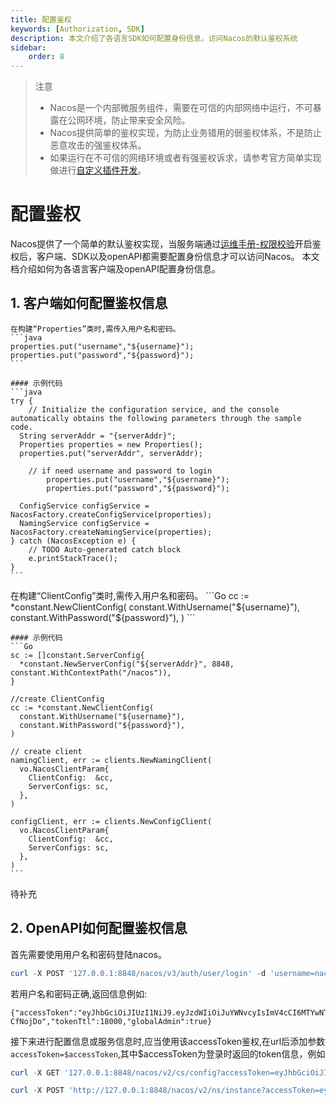 ```yaml
---
title: 配置鉴权
keywords: [Authorization, SDK]
description: 本文介绍了各语言SDK如何配置身份信息，访问Nacos的默认鉴权系统
sidebar:
    order: 8
---
```



> 注意
> - Nacos是一个内部微服务组件，需要在可信的内部网络中运行，不可暴露在公网环境，防止带来安全风险。
> - Nacos提供简单的鉴权实现，为防止业务错用的弱鉴权体系，不是防止恶意攻击的强鉴权体系。
> - 如果运行在不可信的网络环境或者有强鉴权诉求，请参考官方简单实现做进行[自定义插件开发](../../plugin/auth-plugin.md)。

# 配置鉴权

Nacos提供了一个简单的默认鉴权实现，当服务端通过[运维手册-权限校验](../admin/auth.mdx)开启鉴权后，客户端、SDK以及openAPI都需要配置身份信息才可以访问Nacos。 本文档介绍如何为各语言客户端及openAPI配置身份信息。

## 1. 客户端如何配置鉴权信息

<Tabs>
  <TabItem label="Java">

    在构建“Properties”类时,需传入用户名和密码。
    ```java
    properties.put("username","${username}");
    properties.put("password","${password}");
    ```

    #### 示例代码
    ```java
    try {
        // Initialize the configuration service, and the console automatically obtains the following parameters through the sample code.
      String serverAddr = "{serverAddr}";
      Properties properties = new Properties();
      properties.put("serverAddr", serverAddr);

        // if need username and password to login
            properties.put("username","${username}");
            properties.put("password","${password}");

      ConfigService configService = NacosFactory.createConfigService(properties);
      NamingService configService = NacosFactory.createNamingService(properties);
    } catch (NacosException e) {
        // TODO Auto-generated catch block
        e.printStackTrace();
    }
    ```

  </TabItem>
  <TabItem label="Go">
    在构建“ClientConfig”类时,需传入用户名和密码。
    ```Go
      cc := *constant.NewClientConfig(
        constant.WithUsername("${username}"),
        constant.WithPassword("${password}"),
      )
    ```

    #### 示例代码
    ```Go
    sc := []constant.ServerConfig{
      *constant.NewServerConfig("${serverAddr}", 8848, constant.WithContextPath("/nacos")),
    }

    //create ClientConfig
    cc := *constant.NewClientConfig(
      constant.WithUsername("${username}"),
      constant.WithPassword("${password}"),
    )

    // create client
    namingClient, err := clients.NewNamingClient(
      vo.NacosClientParam{
        ClientConfig:  &cc,
        ServerConfigs: sc,
      },
    )

    configClient, err := clients.NewConfigClient(
      vo.NacosClientParam{
        ClientConfig:  &cc,
        ServerConfigs: sc,
      },
    )
    ```
  </TabItem>
  <TabItem label="其他语言">
     待补充
  </TabItem>
</Tabs>

## 2. OpenAPI如何配置鉴权信息

首先需要使用用户名和密码登陆nacos。

```powershell
curl -X POST '127.0.0.1:8848/nacos/v3/auth/user/login' -d 'username=nacos&password=nacos'
```

若用户名和密码正确,返回信息例如:

```
{"accessToken":"eyJhbGciOiJIUzI1NiJ9.eyJzdWIiOiJuYWNvcyIsImV4cCI6MTYwNTYyOTE2Nn0.2TogGhhr11_vLEjqKko1HJHUJEmsPuCxkur-CfNojDo","tokenTtl":18000,"globalAdmin":true}
```

接下来进行配置信息或服务信息时,应当使用该accessToken鉴权,在url后添加参数`accessToken=$accessToken`,其中$accessToken为登录时返回的token信息，例如

```powershell
curl -X GET '127.0.0.1:8848/nacos/v2/cs/config?accessToken=eyJhbGciOiJIUzI1NiJ9.eyJzdWIiOiJuYWNvcyIsImV4cCI6MTYwNTYyMzkyM30.O-s2yWfDSUZ7Svd3Vs7jy9tsfDNHs1SuebJB4KlNY8Q&dataId=nacos.example.1&group=nacos_group'
```

```powershell
curl -X POST 'http://127.0.0.1:8848/nacos/v2/ns/instance?accessToken=eyJhbGciOiJIUzI1NiJ9.eyJzdWIiOiJuYWNvcyIsImV4cCI6MTYwNTYyMzkyM30.O-s2yWfDSUZ7Svd3Vs7jy9tsfDNHs1SuebJB4KlNY8Q&port=8848&healthy=true&ip=11.11.11.11&weight=1.0&serviceName=nacos.test.3'
```
